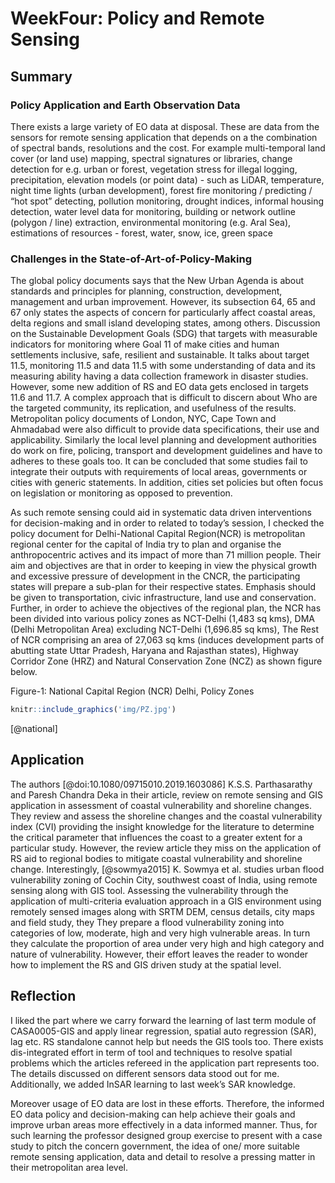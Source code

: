# WeekFour: Policy and Remote Sensing

## Summary

### Policy Application and Earth Observation Data

There exists a large variety of EO data at disposal. These are data from the sensors for remote sensing application that depends on a the combination of spectral bands, resolutions and the cost. For example multi-temporal land cover (or land use) mapping, spectral signatures or libraries, change detection for e.g. urban or forest, vegetation stress for illegal logging, precipitation, elevation models (or point data) - such as LiDAR, temperature, night time lights (urban development), forest fire monitoring / predicting / "hot spot" detecting, pollution monitoring, drought indices, informal housing detection, water level data for monitoring, building or network outline (polygon / line) extraction, environmental monitoring (e.g. Aral Sea), estimations of resources - forest, water, snow, ice, green space

### Challenges in the State-of-Art-of-Policy-Making

The global policy documents says that the New Urban Agenda is about standards and principles for planning, construction, development, management and urban improvement. However, its subsection 64, 65 and 67 only states the aspects of concern for particularly affect coastal areas, delta regions and small island developing states, among others. Discussion on the Sustainable Development Goals (SDG) that targets with measurable indicators for monitoring where Goal 11 of make cities and human settlements inclusive, safe, resilient and sustainable. It talks about target 11.5, monitoring 11.5 and data 11.5 with some understanding of data and its measuring ability having a data collection framework in disaster studies. However, some new addition of RS and EO data gets enclosed in targets 11.6 and 11.7. A complex approach that is difficult to discern about Who are the targeted community, its replication, and usefulness of the results. Metropolitan policy documents of London, NYC, Cape Town and Ahmadabad were also difficult to provide data specifications, their use and applicability. Similarly the local level planning and development authorities do work on fire, policing, transport and development guidelines and have to adheres to these goals too. It can be concluded that some studies fail to integrate their outputs with requirements of local areas, governments or cities with generic statements. In addition, cities set policies but often focus on legislation or monitoring as opposed to prevention.

As such remote sensing could aid in systematic data driven interventions for decision-making and in order to related to today's session, I checked the policy document for Delhi-National Capital Region(NCR) is metropolitan regional center for the capital of India try to plan and organise the anthropocentric actives and its impact of more than 71 million people. Their aim and objectives are that in order to keeping in view the physical growth and excessive pressure of development in the CNCR, the participating states will prepare a sub-plan for their respective states. Emphasis should be given to transportation, civic infrastructure, land use and conservation. Further, in order to achieve the objectives of the regional plan, the NCR has been divided into various policy zones as NCT-Delhi (1,483 sq kms), DMA (Delhi Metropolitan Area) excluding NCT-Delhi (1,696.85 sq kms), The Rest of NCR comprising an area of 27,063 sq kms (induces development parts of abutting state Uttar Pradesh, Haryana and Rajasthan states), Highway Corridor Zone (HRZ) and Natural Conservation Zone (NCZ) as shown figure below.

Figure-1: National Capital Region (NCR) Delhi, Policy Zones

```r

knitr::include_graphics('img/PZ.jpg')
```

[@national]

## Application

The authors [@doi:10.1080/09715010.2019.1603086] K.S.S. Parthasarathy and Paresh Chandra Deka in their article, review on remote sensing and GIS application in assessment of coastal vulnerability and shoreline changes. They review and assess the shoreline changes and the coastal vulnerability index (CVI) providing the insight knowledge for the literature to determine the critical parameter that influences the coast to a greater extent for a particular study. However, the review article they miss on the application of RS aid to regional bodies to mitigate coastal vulnerability and shoreline change. Interestingly, [@sowmya2015] K. Sowmya et al. studies urban flood vulnerability zoning of Cochin City, southwest coast of India, using remote sensing along with GIS tool. Assessing the vulnerability through the application of multi-criteria evaluation approach in a GIS environment using remotely sensed images along with SRTM DEM, census details, city maps and field study, they They prepare a flood vulnerability zoning into categories of low, moderate, high and very high vulnerable areas. In turn they calculate the proportion of area under very high and high category and nature of vulnerability. However, their effort leaves the reader to wonder how to implement the RS and GIS driven study at the spatial level.

## Reflection

I liked the part where we carry forward the learning of last term module of CASA0005-GIS and apply linear regression, spatial auto regression (SAR), lag etc. RS standalone cannot help but needs the GIS tools too. There exists dis-integrated effort in term of tool and techniques to resolve spatial problems which the articles refereed in the application part represents too. The details discussed on different sensors data stood out for me. Additionally, we added InSAR learning to last week's SAR knowledge.

Moreover usage of EO data are lost in these efforts. Therefore, the informed EO data policy and decision-making can help achieve their goals and improve urban areas more effectively in a data informed manner. Thus, for such learning the professor designed group exercise to present with a case study to pitch the concern government, the idea of one/ more suitable remote sensing application, data and detail to resolve a pressing matter in their metropolitan area level.
